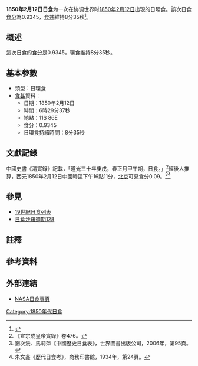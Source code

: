 {{Infobox Solar eclipse
| Year        = 1850
| Month       = 2
| Day         = 12
| Type        = 日環食
| Image       = SE1850Feb12A.gif
| Image size  = 200px
| Image intro = 1850年2月12日日環食路徑圖
  <!--   日食資料   -->
| Gamma       = 0.0503
| Mag         = 0.9345
| Saros       = [[日食沙羅週期128|128]]
| Saros total = 
| Saros seq   = 
  <!--     食甚     -->
| Duration    = 8分35秒
| Location    = 
| Coords      = 
| Width       = 245公里
  <!--   開始時間   -->
| Partial     = 
| Start type  = 
| Centre      = 
| Greatest    = 06:29:37
  <!--     倒數     -->
| hour        = 06
| minute      = 29
| second      = 37
| Duration_s  = 
}}
'''1850年2月12日日食'''为一次在协调世界时[[1850年|1850年]][[2月12日|2月12日]]出現的日環食。該次日食[[食分|食分]]為0.9345，[[食甚|食甚]]維持8分35秒<ref name="nasa_catalog_list">{{cite web |url=http://eclipse.gsfc.nasa.gov/SEcat5/SE1801-1900.html |title=Catalog of Solar Eclipses: 1801 to 1900 |language=en |publisher=[[NASA|NASA]] |accessdate=2009-07-26 |archiveurl=https://web.archive.org/web/20150112204733/http://eclipse.gsfc.nasa.gov/SEcat5/SE1801-1900.html |archivedate=2015-01-12 |deadurl=no }}</ref>。

== 概述 ==
這次日食的[[食分|食分]]是0.9345，環食維持8分35秒。

== 基本參數 ==
{{NoteUTC}}
* 類型：日環食
*[[食甚|食甚]]資料：
** 日期：1850年2月12日
** 時間：6時29分37秒 
** 地點：11S 86E
** 食分：0.9345
** 日環食持續時間：8分35秒

== 文獻記錄 ==
中國史書《清實錄》記載，「道光三十年庚戌，春正月甲午朔，日食。」<ref>《宣宗成皇帝實錄》卷476。</ref>經後人推算，西元1850年2月12日中國時區下午16點11分，[[北京|北京]]可見食分0.09。<ref>劉次沅、馬莉萍《中國歷史日食表》，世界圖書出版公司，2006年，第95頁。</ref><ref>朱文鑫《歷代日食考》，商務印書館，1934年，第24頁。</ref>

== 參見 ==
{{日食主題}}
* [[19世紀日食列表|19世紀日食列表]]
* [[日食沙羅週期128|日食沙羅週期128]]

== 註釋 ==
{{NoteFoot}}

== 參考資料 ==
{{reflist}}

== 外部連結 ==
* [http://eclipse.gsfc.nasa.gov/solar.html NASA日食專頁]{{Wayback|url=http://eclipse.gsfc.nasa.gov/solar.html |date=20190108200537 }}{{en icon}}

{{日食}}

[[Category:1850年代日食|Category:1850年代日食]]

{{Eclipse-stub}}